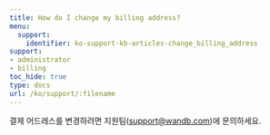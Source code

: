 ---
title: How do I change my billing address?
menu:
  support:
    identifier: ko-support-kb-articles-change_billing_address
support:
- administrator
- billing
toc_hide: true
type: docs
url: /ko/support/:filename
---

결제 어드레스를 변경하려면 지원팀(support@wandb.com)에 문의하세요.

